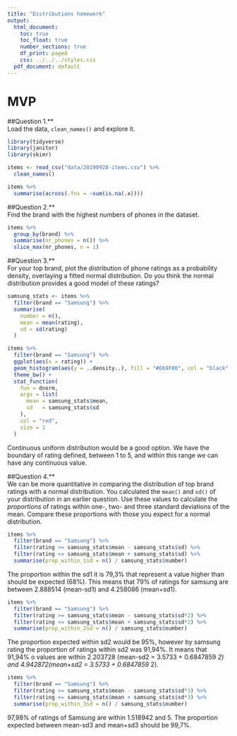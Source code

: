 ```yaml
---
title: "Distributions homework"
output:
  html_document:
    toc: true
    toc_float: true
    number_sections: true
    df_print: paged
    css: ../../../styles.css
  pdf_document: default
---
```


# MVP

##Question 1.**  
Load the data, `clean_names()` and explore it.
```r
library(tidyverse)
library(janitor)
library(skimr)
```
```r
items <- read_csv("data/20190928-items.csv") %>% 
  clean_names() 
```




```r
items %>% 
  summarise(across(.fns = ~sum(is.na(.x))))
```



##Question 2.**  
Find the brand with the highest numbers of phones in the dataset.
```r
items %>% 
  group_by(brand) %>% 
  summarise(nr_phones = n()) %>% 
  slice_max(nr_phones, n = 1)
```


##Question 3.**  
For your top brand, plot the distribution of phone ratings as a probability density, overlaying a fitted normal distribution. Do you think the normal distribution provides a good model of these ratings?
```r
samsung_stats <- items %>%
  filter(brand == "Samsung") %>%
  summarise(
    number = n(),
    mean = mean(rating),
    sd = sd(rating)
  )
```

```r
items %>% 
  filter(brand == "Samsung") %>%
  ggplot(aes(x = rating)) +
  geom_histogram(aes(y = ..density..), fill = "#E69F00", col = "black", bins = 25) +
  theme_bw() +
  stat_function(
    fun = dnorm, 
    args = list(
      mean = samsung_stats$mean, 
      sd   = samsung_stats$sd
    ),
    col = "red",
    size = 1
  )
```
Continuous uniform distribution would be a good option. We have the boundary of rating defined, between 1 to 5, and within this range we can have any continuous value.



##Question 4.**  
We can be more quantitative in comparing the distribution of top brand ratings with a normal distribution. You calculated the `mean()` and `sd()` of your distribution in an earlier question. Use these values to calculate the *proportions* of ratings within one-, two- and three standard deviations of the mean. Compare these proportions with those you expect for a normal distribution. 
```r
items %>% 
  filter(brand == "Samsung") %>% 
  filter(rating >= samsung_stats$mean - samsung_stats$sd) %>%
  filter(rating <= samsung_stats$mean + samsung_stats$sd) %>%
  summarise(prop_within_1sd = n() / samsung_stats$number)
```
The proportion within the sd1 it is 79,3% that represent a value higher
than should be expected (68%). This means that 79% of ratings for samsung are 
between 2.888514 (mean-sd1) and 4.258086 (mean+sd1).

```r
items %>% 
  filter(brand == "Samsung") %>% 
  filter(rating >= samsung_stats$mean - samsung_stats$sd*2) %>%
  filter(rating <= samsung_stats$mean + samsung_stats$sd*2) %>%
  summarise(prop_within_2sd = n() / samsung_stats$number)
```
The proportion expected within sd2 would be 95%, however by samsung rating the 
proportion of ratings within sd2 was 91,94%. It means 
that 91,94% o values are within 2.203728 (mean-sd2 = 3.5733 + 0.6847859 *2)
and 4.942872(mean+sd2 = 3.5733 + 0.6847859 *2).

```r
items %>% 
  filter(brand == "Samsung") %>% 
  filter(rating >= samsung_stats$mean - samsung_stats$sd*3) %>%
  filter(rating <= samsung_stats$mean + samsung_stats$sd*3) %>%
  summarise(prop_within_3sd = n() / samsung_stats$number)
```
97,98% of ratings of Samsung are within 1.518942 and 5. The proportion expected 
between mean-sd3 and mean+sd3 should be 99,7%.


